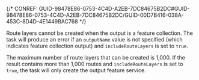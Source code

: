 

{/* CONREF: GUID-98478E86-0753-4C4D-A2EB-7DC84675B2DC#GUID-98478E86-0753-4C4D-A2EB-7DC84675B2DC/GUID-00D7B416-038A-453C-8D4D-4E1449BAC768  */}

Route layers cannot be created when the output is a feature collection. The task will produce an error if an `outputName` value is not specified (which indicates feature collection output) and `includeRouteLayers` is set to `true`.

The maximum number of route layers that can be created is 1,000. If the result contains more than 1,000 routes and `includeRouteLayers` is set to `true`, the task will only create the output feature service. 
